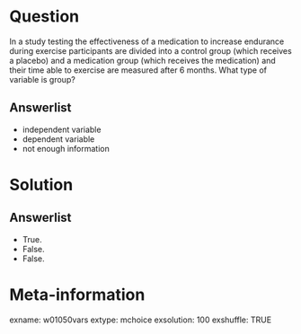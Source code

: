 Question
========
In a study testing the effectiveness of a medication to increase endurance during exercise participants are divided into a control group (which receives a placebo) and a medication group (which receives the medication) and their time able to exercise are measured after 6 months. What type of variable is group?

Answerlist
----------
* independent variable
* dependent variable
* not enough information


Solution
========

Answerlist
----------
* True.
* False.
* False.


Meta-information
================
exname: w01050vars
extype: mchoice
exsolution: 100
exshuffle: TRUE